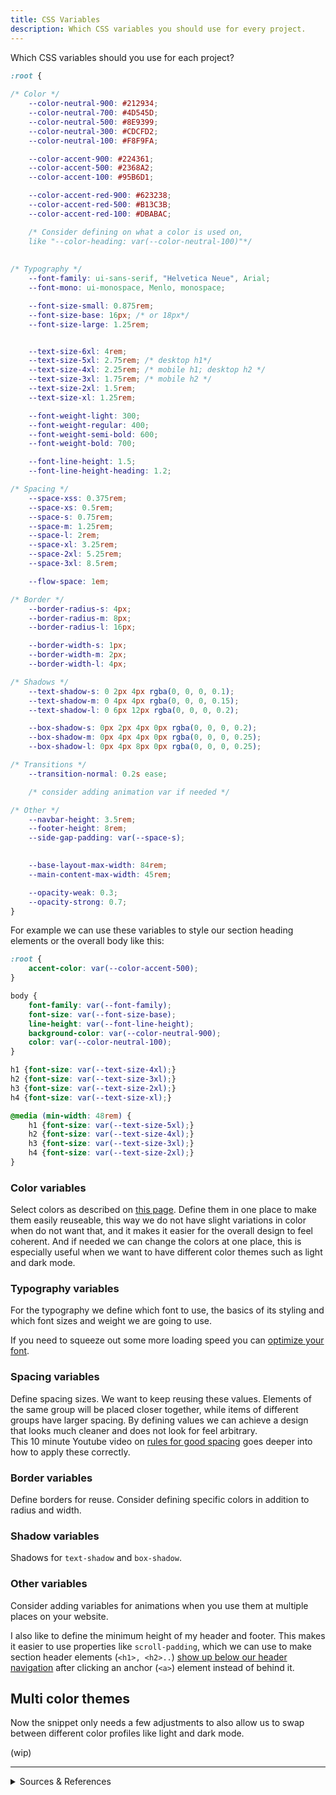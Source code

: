 ```yaml
---
title: CSS Variables
description: Which CSS variables you should use for every project.
---
```


Which CSS variables should you use for each project?

```css
:root {
    
/* Color */
    --color-neutral-900: #212934;
    --color-neutral-700: #4D545D;
    --color-neutral-500: #8E9399;
    --color-neutral-300: #CDCFD2;
    --color-neutral-100: #F8F9FA;

    --color-accent-900: #224361;
    --color-accent-500: #2368A2;
    --color-accent-100: #95B6D1;

    --color-accent-red-900: #623238;
    --color-accent-red-500: #B13C3B;
    --color-accent-red-100: #DBABAC;

    /* Consider defining on what a color is used on,
    like "--color-heading: var(--color-neutral-100)"*/
 
    
/* Typography */
    --font-family: ui-sans-serif, "Helvetica Neue", Arial;
    --font-mono: ui-monospace, Menlo, monospace;

    --font-size-small: 0.875rem;
    --font-size-base: 16px; /* or 18px*/
    --font-size-large: 1.25rem;


    --text-size-6xl: 4rem;
    --text-size-5xl: 2.75rem; /* desktop h1*/
    --text-size-4xl: 2.25rem; /* mobile h1; desktop h2 */
    --text-size-3xl: 1.75rem; /* mobile h2 */
    --text-size-2xl: 1.5rem;
    --text-size-xl: 1.25rem;

    --font-weight-light: 300;
    --font-weight-regular: 400;
    --font-weight-semi-bold: 600;
    --font-weight-bold: 700;

    --font-line-height: 1.5;
    --font-line-height-heading: 1.2;

/* Spacing */
    --space-xss: 0.375rem;
    --space-xs: 0.5rem;
    --space-s: 0.75rem;
    --space-m: 1.25rem;
    --space-l: 2rem;
    --space-xl: 3.25rem;
    --space-2xl: 5.25rem;
    --space-3xl: 8.5rem;

    --flow-space: 1em;

/* Border */
    --border-radius-s: 4px;
    --border-radius-m: 8px;
    --border-radius-l: 16px;

    --border-width-s: 1px;
    --border-width-m: 2px;
    --border-width-l: 4px;

/* Shadows */
    --text-shadow-s: 0 2px 4px rgba(0, 0, 0, 0.1);
    --text-shadow-m: 0 4px 4px rgba(0, 0, 0, 0.15);
    --text-shadow-l: 0 6px 12px rgba(0, 0, 0, 0.2);

    --box-shadow-s: 0px 2px 4px 0px rgba(0, 0, 0, 0.2);
    --box-shadow-m: 0px 4px 4px 0px rgba(0, 0, 0, 0.25);
    --box-shadow-l: 0px 4px 8px 0px rgba(0, 0, 0, 0.25);

/* Transitions */
    --transition-normal: 0.2s ease;

    /* consider adding animation var if needed */

/* Other */
    --navbar-height: 3.5rem;
    --footer-height: 8rem;
    --side-gap-padding: var(--space-s);

    
    --base-layout-max-width: 84rem;
    --main-content-max-width: 45rem;

    --opacity-weak: 0.3;
    --opacity-strong: 0.7;
}
```

For example we can use these variables to style our section heading elements or the overall body like this:

```css
:root {
    accent-color: var(--color-accent-500);
}

body {
    font-family: var(--font-family);
    font-size: var(--font-size-base);
    line-height: var(--font-line-height);
    background-color: var(--color-neutral-900);
    color: var(--color-neutral-100);
}

h1 {font-size: var(--text-size-4xl);}
h2 {font-size: var(--text-size-3xl);}
h3 {font-size: var(--text-size-2xl);}
h4 {font-size: var(--text-size-xl);}

@media (min-width: 48rem) {
    h1 {font-size: var(--text-size-5xl);}
    h2 {font-size: var(--text-size-4xl);}
    h3 {font-size: var(--text-size-3xl);}
    h4 {font-size: var(--text-size-2xl);}
}
```

### Color variables

Select colors as described on [this page](/visual-design/colors). Define them in one place to make them easily reuseable, this way we do not have slight variations in color when do not want that, and it makes it easier for the overall design to feel coherent. And if needed we can change the colors at one place, this is especially useful when we want to have different color themes such as light and dark mode.

### Typography variables

For the typography we define which font to use, the basics of its styling and which font sizes and weight we are going to use.

If you need to squeeze out some more loading speed you can [optimize your font](https://byteofdev.com/posts/speed-up-font-loading/). 

### Spacing variables

Define spacing sizes. We want to keep reusing these values. Elements of the same group will be placed closer together, while items of different groups have larger spacing. By defining values we can achieve a design that looks much cleaner and does not look for feel arbitrary.  
This 10 minute Youtube video on [rules for good spacing](https://youtu.be/9ElrcTtAxzA) goes deeper into how to apply these correctly.

### Border variables

Define borders for reuse. Consider defining specific colors in addition to radius and width.

### Shadow variables

Shadows for `text-shadow` and `box-shadow`.

### Other variables

Consider adding variables for animations when you use them at multiple places on your website.

I also like to define the minimum height of my header and footer. This makes it easier to use properties like `scroll-padding`, which we can use to make section header elements (`<h1>, <h2>..`) [show up below our header navigation](https://dev.to/einlinuus/fixed-navigations-and-sections-here-is-scroll-padding-25nb) after clicking an anchor (`<a>`) element instead of behind it.

## Multi color themes

Now the snippet only needs a few adjustments to also allow us to swap between different color profiles like light and dark mode.

(wip)

---

<details>

<summary>Sources & References</summary>

- On media queries:
    - Kevin Powell on respinsive web design: https://youtu.be/x4u1yp3Msao
    - Kevin Powell on using media queries and container queries: https://youtu.be/2rlWBZ17Wes
    - MDN docs on media queries: https://developer.mozilla.org/en-US/docs/Web/CSS/CSS_media_queries/Using_media_queries
- CSS variables as used in the Starlight project on Github: https://github.com/withastro/starlight/blob/main/packages/starlight/style/props.css
- Kevin Powell general styling variables example on Astro blog project: https://youtu.be/Thudicbgqtg?t=1163
- On how to use spacing variables well for good spacing: https://youtu.be/9ElrcTtAxzA

</details>